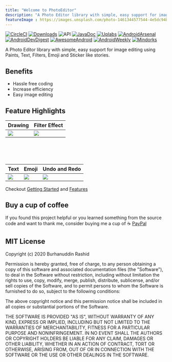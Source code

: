 ```yaml
---
title: "Welcome to PhotoEditor"
description: "A Photo Editor library with simple, easy support for image editing using Paints, Text, Filters, Emoji and Sticker like stories."
featureImage : https://images.unsplash.com/photo-1461344577544-4e5dc9487184?ixlib=rb-1.2.1&ixid=eyJhcHBfaWQiOjEyMDd9&auto=format&fit=crop&w=2550&q=80
---
```


[![CircleCI](https://circleci.com/gh/burhanrashid52/PhotoEditor.svg?style=svg)](https://circleci.com/gh/burhanrashid52/PhotoEditor)
[![Downloads](https://img.shields.io/badge/Download-1.1.0-blue.svg)](https://bintray.com/burhanrashid52/maven/photoeditor) ![API](https://img.shields.io/badge/API-14%2B-brightgreen.svg) [![JavaDoc](https://img.shields.io/badge/JavaDoc-PhotoEditor-blue.svg)](https://burhanrashid52.github.io/PhotoEditor/) [![Uplabs](https://img.shields.io/badge/Uplabs-PhotoEditor-orange.svg)](https://www.uplabs.com/posts/photoeditor)
[![AndroidArsenal](https://img.shields.io/badge/Android%20Arsenal-PhotoEditor-blue.svg)](https://android-arsenal.com/details/1/6736)
[![AndroidDevDigest](https://img.shields.io/badge/AndroidDev%20Digest-%23185-brightgreen.svg)](https://www.androiddevdigest.com/digest-185)
[![AwesomeAndroid](https://img.shields.io/badge/Awesome%20Android-%2397-red.svg)](https://android.libhunt.com/newsletter/97)
[![AndroidWeekly](https://img.shields.io/badge/Android%20Weekly-%23312-blue.svg)](http://androidweekly.net/issues/issue-312)
[![Mindorks](https://img.shields.io/badge/Mindorks%20Newsletter-%234-ff69b4.svg)](https://mindorks.com/newsletter/edition/4)

A Photo Editor library with simple, easy support for image editing using Paints, Text, Filters, Emoji and Sticker like stories.


## Benefits
- Hassle free coding
- Increase efficiency
- Easy image editing

## Feature Highlights

| Drawing  | Filter Effect |
| ------------- | ------------- |
| ![](https://i.imgur.com/INi5LIy.gif)  | ![](https://i.imgur.com/xXTGcVC.gif) |

<br/>
<br/>
<br/>

| Text  | Emoji | Undo and Redo |
| ------------- | ------------- | ------------- |
| ![](https://i.imgur.com/491BmE8.gif)  | ![](https://i.imgur.com/RP8kqz6.gif) | ![](https://i.imgur.com/1Y9WcCB.gif)


Checkout [Getting Started](/getting-started) and [Features](features)


## Buy a cup of coffee
If you found this project helpful or you learned something from the source code and want to thank me, consider buying me a cup of ☕️
[PayPal](https://www.paypal.me/burhanrashid52)

## MIT License

Copyright (c) 2020 Burhanuddin Rashid

Permission is hereby granted, free of charge, to any person obtaining a copy
of this software and associated documentation files (the "Software"), to deal
in the Software without restriction, including without limitation the rights
to use, copy, modify, merge, publish, distribute, sublicense, and/or sell
copies of the Software, and to permit persons to whom the Software is
furnished to do so, subject to the following conditions:

The above copyright notice and this permission notice shall be included in all
copies or substantial portions of the Software.

THE SOFTWARE IS PROVIDED "AS IS", WITHOUT WARRANTY OF ANY KIND, EXPRESS OR
IMPLIED, INCLUDING BUT NOT LIMITED TO THE WARRANTIES OF MERCHANTABILITY,
FITNESS FOR A PARTICULAR PURPOSE AND NONINFRINGEMENT. IN NO EVENT SHALL THE
AUTHORS OR COPYRIGHT HOLDERS BE LIABLE FOR ANY CLAIM, DAMAGES OR OTHER
LIABILITY, WHETHER IN AN ACTION OF CONTRACT, TORT OR OTHERWISE, ARISING FROM,
OUT OF OR IN CONNECTION WITH THE SOFTWARE OR THE USE OR OTHER DEALINGS IN THE
SOFTWARE.

